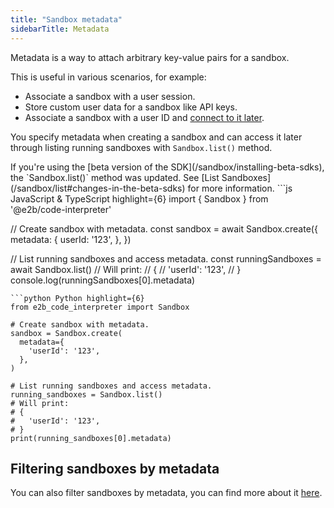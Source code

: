 ```yaml
---
title: "Sandbox metadata"
sidebarTitle: Metadata
---
```


Metadata is a way to attach arbitrary key-value pairs for a sandbox.

This is useful in various scenarios, for example:
- Associate a sandbox with a user session.
- Store custom user data for a sandbox like API keys.
- Associate a sandbox with a user ID and [connect to it later](/sandbox/connect).

You specify metadata when creating a sandbox and can access it later through listing running sandboxes with `Sandbox.list()` method.

<Note>
If you're using the [beta version of the SDK](/sandbox/installing-beta-sdks), the `Sandbox.list()` method was updated. See [List Sandboxes](/sandbox/list#changes-in-the-beta-sdks) for more information.
</Note>

<CodeGroup>
```js JavaScript & TypeScript highlight={6}
import { Sandbox } from '@e2b/code-interpreter'

// Create sandbox with metadata.
const sandbox = await Sandbox.create({
  metadata: {
    userId: '123',
  },
})

// List running sandboxes and access metadata.
const runningSandboxes = await Sandbox.list()
// Will print:
// {
//   'userId': '123',
// }
console.log(runningSandboxes[0].metadata)
```
```python Python highlight={6}
from e2b_code_interpreter import Sandbox

# Create sandbox with metadata.
sandbox = Sandbox.create(
  metadata={
    'userId': '123',
  },
)

# List running sandboxes and access metadata.
running_sandboxes = Sandbox.list()
# Will print:
# {
#   'userId': '123',
# }
print(running_sandboxes[0].metadata)
```
</CodeGroup>

## Filtering sandboxes by metadata
You can also filter sandboxes by metadata, you can find more about it [here](/sandbox/list#filtering-sandboxes).